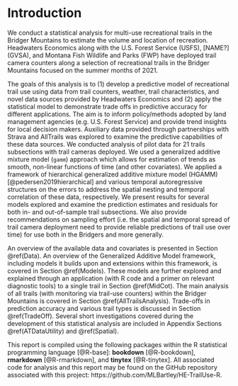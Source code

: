 
# Introduction 

We conduct a statistical analysis for multi-use recreational trails in the Bridger Mountains to estimate the volume and location of recreation. Headwaters Economics along with the U.S. Forest Service (USFS), [NAME?] (GVSA), and Montana Fish Wildlife and Parks (FWP) have deployed trail camera counters along a selection of recreational trails in the Bridger Mountains focused on the summer months of 2021. 

The goals of this analysis is to (1) develop a predictive model of recreational trail use using data from trail counters, weather, trail characteristics, and novel data sources provided by Headwaters Economics and (2) apply the statistical model to demonstrate trade offs in predictive accuracy for different applications. The aim is to inform policy/methods adopted by land management agencies (e.g. U.S. Forest Service) and provide trend insights for local decision makers. Auxiliary data provided through partnerships with Strava and AllTrails was explored to examine the predictive capabilities of these data sources. We conducted analysis of pilot data for 21 trails subsections with trail cameras deployed. We used a generalized additive mixture model (`gamm`) approach which allows for estimation of trends as smooth, non-linear functions of time (and other covariates). We applied a framework of hierarchical generalized additive mixture model (HGAMM) [@pedersen2019hierarchical] and various temporal autoregressive structures on the errors to address the spatial nesting and temporal correlation of these data, respectively. We present results for several models explored and examine the prediction estimates and residuals for both in- and out-of-sample trail subsections. We also provide recommendations on sampling effort (i.e. the spatial and temporal spread of trail camera deployment need to provide reliable predictions of trail use over time) for use both in the Bridgers and more generally.

An overview of the available data and covariates is presented in Section \@ref(Data). An overview of the Generalized Additive Model framework, including models it builds upon and extensions within this framework, is covered in Section \@ref(Models). These models are further explored and explained through an application (with R code and a primer on relevant diagnostic tools) to a single trail in Section \@ref(MidCot). The main analysis of all trails (with monitoring via trail-use counters) within the Bridger Mountains is covered in Section \@ref(AllTrailsAnalysis). Trade-offs in prediction accuracy and various trail types is discussed in Section \@ref(TradeOff). Several short investigations covered during the development of this statistical analysis are included in Appendix Sections \@ref(ATDataUtility) and \@ref(Spatial). 

This report is compiled using the following packages within the R statistical programming language [@R-base]: **bookdown** [@R-bookdown], **rmarkdown** [@R-rmarkdown], and **tinytex** [@R-tinytex]. All associated code for analysis and this report may be found on the GitHub repository associated with this project: https://github.com/MLBartley/HE-TrailUse-R. 
